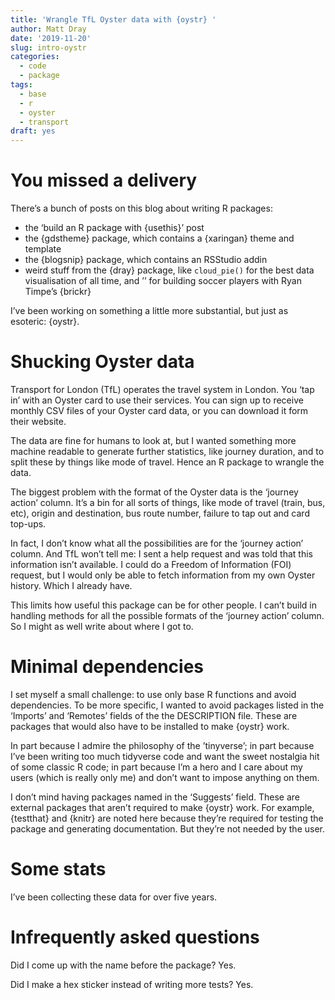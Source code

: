 ```yaml
---
title: 'Wrangle TfL Oyster data with {oystr} '
author: Matt Dray
date: '2019-11-20'
slug: intro-oystr
categories:
  - code
  - package
tags:
  - base
  - r
  - oyster
  - transport
draft: yes
---
```


# You missed a delivery

There’s a bunch of posts on this blog about writing R packages:

* the ‘build an R package with {usethis}’ post
* the {gdstheme} package, which contains a {xaringan} theme and template
* the {blogsnip} package, which contains an RSStudio addin
* weird stuff from the {dray} package, like `cloud_pie()` for the best data visualisation of all time, and ‘’ for building soccer players with Ryan Timpe’s {brickr}

I’ve been working on something a little more substantial, but just as esoteric: {oystr}.

# Shucking Oyster data

Transport for London (TfL) operates the travel system in London. You ‘tap in’ with an Oyster card to use their services. You can sign up to receive monthly CSV files of your Oyster card data, or you can download it form their website.

The data are fine for humans to look at, but I wanted something more machine readable to generate further statistics, like journey duration, and to split these by things like mode of travel. Hence an R package to wrangle the data.

The biggest problem with the format of the Oyster data is the ‘journey action’ column. It’s a bin for all sorts of things, like mode of travel (train, bus, etc), origin and destination, bus route number, failure to tap out and card top-ups.

In fact, I don’t know what all the possibilities are for the ‘journey action’ column. And TfL won’t tell me: I sent a help request and was told that this information isn’t available. I could do a Freedom of Information (FOI) request, but I would only be able to fetch information from my own Oyster history. Which I already have.

This limits how useful this package can be for other people. I can’t build in handling methods for all the possible formats of the ‘journey action’ column. So I might as well write about where I got to.

# Minimal dependencies

I set myself a small challenge: to use only base R functions and avoid dependencies. To be more specific, I wanted to avoid packages listed in the ‘Imports’ and ‘Remotes’ fields of the the DESCRIPTION file. These are packages that would also have to be installed to make {oystr} work.

In part because I admire the philosophy of the ’tinyverse’; in part because I’ve been writing too much tidyverse code and want the sweet nostalgia hit of some classic R code; in part because I’m a hero and I care about my users (which is really only me) and don’t want to impose anything on them. 

I don’t mind having packages named in the ‘Suggests’ field. These are external packages that aren’t required to make {oystr} work. For example, {testthat} and {knitr} are noted here because they’re required for testing the package and generating documentation. But they’re not needed by the user.

# Some stats

I’ve been collecting these data for over five years.

# Infrequently asked questions

Did I come up with the name before the package? Yes.

Did I make a hex sticker instead of writing more tests? Yes.